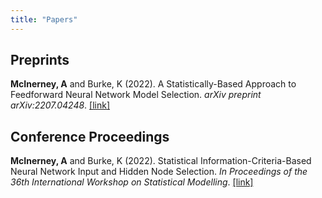 ```yaml
---
title: "Papers"
---
```


## Preprints

**McInerney, A** and Burke, K (2022). A Statistically-Based Approach to Feedforward Neural Network Model Selection. *arXiv preprint arXiv:2207.04248*. [[link]](https://arxiv.org/abs/2207.04248)


## Conference Proceedings

**McInerney, A** and Burke, K (2022). Statistical Information-Criteria-Based Neural Network Input and Hidden Node Selection. *In Proceedings of the 36th International Workshop on Statistical Modelling*. [[link]](https://www.iwsm2022.com/wp-content/uploads/2022/08/IWSM2022Proceedings.pdf)
